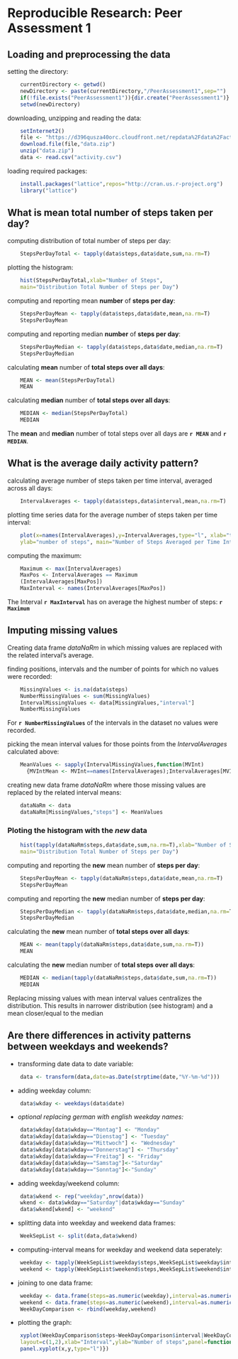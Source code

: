 # Reproducible Research: Peer Assessment 1



## Loading and preprocessing the data

setting the directory:
```r
    currentDirectory <- getwd()
    newDirectory <- paste(currentDirectory,"/PeerAssessment1",sep="")
    if(!file.exists("PeerAssessment1")){dir.create("PeerAssessment1")}
    setwd(newDirectory)
```

downloading, unzipping and reading the data:
```r
    setInternet2()
    file <- "https://d396qusza40orc.cloudfront.net/repdata%2Fdata%2Factivity.zip"
    download.file(file,"data.zip")    
    unzip("data.zip")
    data <- read.csv("activity.csv")
```

loading required packages:
```r
    install.packages("lattice",repos="http://cran.us.r-project.org")
    library("lattice")
```

## What is mean total number of steps taken per day?

computing distribution of total number of steps per day:
```r
    StepsPerDayTotal <- tapply(data$steps,data$date,sum,na.rm=T)
```

plotting the histogram:
```r
    hist(StepsPerDayTotal,xlab="Number of Steps",
    main="Distribution Total Number of Steps per Day")
```

computing and reporting mean **number** of **steps per day**:
```r
    StepsPerDayMean <- tapply(data$steps,data$date,mean,na.rm=T)
    StepsPerDayMean 
```

computing and reporting median **number** of **steps per day**:
```r
    StepsPerDayMedian <- tapply(data$steps,data$date,median,na.rm=T)
    StepsPerDayMedian
```

calculating **mean** number of **total steps over all days**:
```r
    MEAN <- mean(StepsPerDayTotal)
    MEAN
```

calculating **median** number of **total steps over all days**:
```r
    MEDIAN <- median(StepsPerDayTotal)
    MEDIAN
```

The **mean** and **median** number of total steps over all days are **`r MEAN`** and **`r MEDIAN`**.



## What is the average daily activity pattern?

calculating average number of steps taken per time interval, averaged across all days:
```r
    IntervalAverages <- tapply(data$steps,data$interval,mean,na.rm=T)
```

plotting time series data for the average number of steps taken per time interval:
```r
    plot(x=names(IntervalAverages),y=IntervalAverages,type="l", xlab="time inteval", 
    ylab="number of steps", main="Number of Steps Averaged per Time Interval")
```

computing the maximum:
```r
    Maximum <- max(IntervalAverages)
    MaxPos <- IntervalAverages == Maximum
    (IntervalAverages[MaxPos])
    MaxInterval <- names(IntervalAverages[MaxPos])
```

The Interval **`r MaxInterval`** has on average the highest number of steps: **`r Maximum`**


## Imputing missing values

Creating data frame *dataNaRm* in which missing values are replaced with the related interval's average.

finding positions, intervals and the number of points for which no values were recorded:
```r
    MissingValues <- is.na(data$steps)
    NumberMissingValues <- sum(MissingValues)
    IntervalMissingValues <- data[MissingValues,"interval"]
    NumberMissingValues
```
For **`r NumberMissingValues`** of the intervals in the dataset no values were recorded.


picking the mean interval values for those points from the *IntervalAverages* calculated above:
```r
    MeanValues <- sapply(IntervalMissingValues,function(MVInt)
      {MVIntMean <- MVInt==names(IntervalAverages);IntervalAverages[MVIntMean]})
```

creating new data frame *dataNaRm* where those missing values are replaced by the related interval means:
```r
    dataNaRm <- data
    dataNaRm[MissingValues,"steps"] <- MeanValues
```

### Ploting the histogram with the *new* data

```r
    hist(tapply(dataNaRm$steps,data$date,sum,na.rm=T),xlab="Number of Steps",
    main="Distribution Total Number of Steps per Day")
```

computing and reporting the **new** mean number of **steps per day**:
```r
    StepsPerDayMean <- tapply(dataNaRm$steps,data$date,mean,na.rm=T)
    StepsPerDayMean 
```

computing and reporting the **new** median number of **steps per day**:
```r
    StepsPerDayMedian <- tapply(dataNaRm$steps,data$date,median,na.rm=T)
    StepsPerDayMedian
```

calculating the **new** mean number of **total steps over all days**:
```r
    MEAN <- mean(tapply(dataNaRm$steps,data$date,sum,na.rm=T))
    MEAN
```

calculating the **new** median number of **total steps over all days**:
```r
    MEDIAN <- median(tapply(dataNaRm$steps,data$date,sum,na.rm=T))
    MEDIAN
```

Replacing missing values with mean interval values centralizes the distribution. This results in narrower distribution (see histogram) and a mean closer/equal to the median


## Are there differences in activity patterns between weekdays and weekends?


* transforming date data to date variable:
```r
    data <- transform(data,date=as.Date(strptime(date,"%Y-%m-%d")))
```

* adding weekday column:
```r
    data$wkday <- weekdays(data$date)
```

* *optional replacing german with english weekday names:*
```r
    data$wkday[data$wkday=="Montag"] <- "Monday"
    data$wkday[data$wkday=="Dienstag"] <- "Tuesday"
    data$wkday[data$wkday=="Mittwoch"] <- "Wednesday"
    data$wkday[data$wkday=="Donnerstag"] <- "Thursday"
    data$wkday[data$wkday=="Freitag"] <- "Friday"
    data$wkday[data$wkday=="Samstag"]<-"Saturday"
    data$wkday[data$wkday=="Sonntag"]<-"Sunday"
```

* adding weekday/weekend column:
```r
    data$wkend <- rep("weekday",nrow(data))
    wkend <- data$wkday=="Saturday"|data$wkday=="Sunday"
    data$wkend[wkend] <- "weekend"
```

* splitting data into weekday and weekend data frames:
```r
    WeekSepList <- split(data,data$wkend)
```

* computing-interval means for weekday and weekend data seperately:
```r
    weekday <- tapply(WeekSepList$weekday$steps,WeekSepList$weekday$interval,mean,na.rm=T)
    weekend <- tapply(WeekSepList$weekend$steps,WeekSepList$weekend$interval,mean,na.rm=T)
```

* joining to one data frame:
```r
    weekday <- data.frame(steps=as.numeric(weekday),interval=as.numeric(names(weekday)),wkend="weekday")
    weekend <- data.frame(steps=as.numeric(weekend),interval=as.numeric(names(weekend)),wkend="weekend")
    WeekDayComparison <- rbind(weekday,weekend)
```

* plotting the graph:
```r
    xyplot(WeekDayComparison$steps~WeekDayComparison$interval|WeekDayComparison$wkend,
    layout=c(1,2),xlab="Interval",ylab="Number of steps",panel=function(x,y,..){
    panel.xyplot(x,y,type="l")}) 
```
